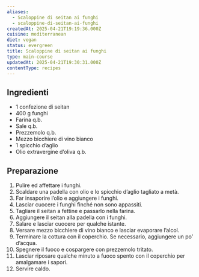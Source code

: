```yaml
---
aliases:
  - Scaloppine di seitan ai funghi
  - scaloppine-di-seitan-ai-funghi
createdAt: 2025-04-21T19:19:36.000Z
cuisine: mediterranean
diet: vegan
status: evergreen
title: Scaloppine di seitan ai funghi
type: main-course
updatedAt: 2025-04-21T19:30:31.000Z
contentType: recipes
---
```

## Ingredienti

- 1 confezione di seitan
- 400 g funghi
- Farina q.b.
- Sale q.b.
- Prezzemolo q.b.
- Mezzo bicchiere di vino bianco
- 1 spicchio d’aglio
- Olio extravergine d’oliva q.b.

## Preparazione

1. Pulire ed affettare i funghi.
2. Scaldare una padella con olio e lo spicchio d’aglio tagliato a metà.
3. Far insaporire l’olio e aggiungere i funghi.
4. Lasciar cuocere i funghi finché non sono appassiti.
5. Tagliare il seitan a fettine e passarlo nella farina.
6. Aggiungere il seitan alla padella con i funghi.
7. Salare e lasciar cuocere per qualche istante.
8. Versare mezzo bicchiere di vino bianco e lasciar evaporare l’alcol.
9. Terminare la cottura con il coperchio. Se necessario, aggiungere un po’ d’acqua.
10. Spegnere il fuoco e cospargere con prezzemolo tritato.
11. Lasciar riposare qualche minuto a fuoco spento con il coperchio per amalgamare i sapori.
12. Servire caldo.
